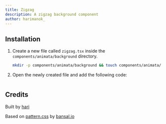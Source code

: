 ```yaml
---
title: Zigzag
description: A zigzag background component
author: harimanok_
---
```


<ComponentPreview name="background-zigzag--docs" />

## Installation

1. Create a new file called `zigzag.tsx` inside the `components/animata/background` directory.

   ```bash
   mkdir -p components/animata/background && touch components/animata/background/zigzag.tsx
   ```

2. Open the newly created file and add the following code:

   ```jsx file=<rootDir>/animata/background/zigzag.tsx

   ```

## Credits

Built by [hari](https://github.com/hari)

Based on [pattern.css](https://bansal.io/pattern-css) by [bansal.io](https://bansal.io/)
